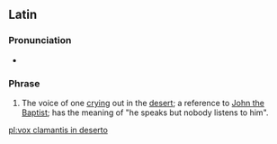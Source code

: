 ==Latin==
{{rfd}}
===Pronunciation===
*{{la-IPA|vōx clāmantis in dēsertō|eccl=yes}}

===Phrase===
{{head|la|phrase|head=[[vōx]] [[clamans|clāmantis]] [[in]] [[desertus|dēsertō]]}}

# The voice of one [[cry]]ing out in the [[desert]]; a reference to [[John the Baptist]]; has the meaning of "he speaks but nobody listens to him".

[[pl:vox clamantis in deserto]]